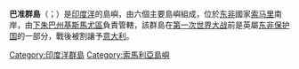 '''巴准群島'''（{{lang-so|Jasiiradaha Jubbada Hoose}}；{{lang-en|Bajuni Islands}}）是[[印度洋|印度洋]]的島嶼，由六個主要島嶼組成，位於[[东非|东非]]國家[[索马里|索马里]]南岸，由[[下朱巴州|下朱巴州]][[基斯馬尤區|基斯馬尤區]]負責管轄，該群島在[[第一次世界大战|第一次世界大战]]前是英屬[[东非保护国|东非保护国]]的一部分，戰後被割讓予[[意大利|意大利]]。

{{Coord|0|45|S|42|15|E|region:SO_type:isle|display=title}}
{{印度洋岛屿}}
{{DEFAULTSORT:Bajuni}}
[[Category:印度洋群島|Category:印度洋群島]]
[[Category:索馬利亞島嶼|Category:索馬利亞島嶼]]

{{Somalia-stub}}